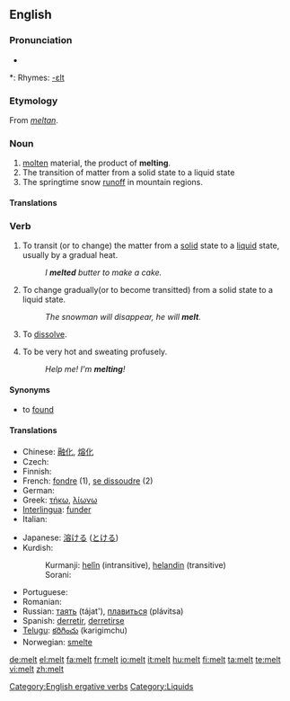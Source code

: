 ==English==

===Pronunciation===
* {{audio|en-us-melt.ogg|Audio (US)}}

*: Rhymes: [[Rhymes:English:-ɛlt|-ɛlt]]

===Etymology===
From {{OE.}} ''[[meltan]]''.

===Noun===
{{en-noun|s|-}}

# [[molten]] material, the product of '''melting'''.
# The transition of matter from a solid state to a liquid state
# The springtime snow [[runoff]] in mountain regions.

====Translations====
{{top}}
{{bottom}}

===Verb===
{{en-verb|melts|melting|'''[[melted]]''' or rarely '''[[molt]]'''|'''[[melted]]''' or '''[[molten]]'''}}

# {{transitive}} To transit (or to change) the matter from a [[solid]] state to a [[liquid]] state, usually by a gradual heat.
#: ''I '''melted''' butter to make a cake.''
# {{intransitive}} To change gradually(or to become transitted) from a solid state to a liquid state.
#: ''The snowman will disappear, he will '''melt'''.''
# {{Colloquial}}To [[dissolve]].
# {{Colloquial}}To be very hot and sweating profusely.
#: ''Help me!  I'm '''melting'''!''

====Synonyms====
* to [[found#Etymology 3|found]]

====Translations====
{{top}}
* Chinese: [[融化]], [[熔化]]
* Czech: {{t-|cs|tavit}}
* Finnish: {{t+|fi|sulaa}}
* French: [[fondre]] (1), [[se dissoudre]] (2)
* German: {{t+|de|schmelzen}}
* Greek: [[τήκω]], [[λίωνω]]
* [[Interlingua]]: [[funder]]
* Italian: {{t+|it|sciogliere}}
{{mid}}
* Japanese: [[溶ける]] ([[とける]])
* Kurdish:
*: Kurmanji: [[helîn]] (intransitive), [[helandin]] (transitive)
*: Sorani: {{t|ku|توانه‌وه‌|tr=twAnawa|sc=KUchar}}
* Portuguese: {{t+|pt|fundir}}
* Romanian: {{t+|ro|topi}}
* Russian: [[таять]] (tájat'), [[плавиться]] (plávitsa)
* Spanish: [[derretir]], [[derretirse]]
* [[Telugu]]: [[కరిగించు]] (karigimchu)
* Norwegian: [[smelte]]
{{bottom}}

[[Category:English ergative verbs]]
[[Category:Liquids]]

[[de:melt]]
[[el:melt]]
[[fa:melt]]
[[fr:melt]]
[[io:melt]]
[[it:melt]]
[[hu:melt]]
[[fi:melt]]
[[ta:melt]]
[[te:melt]]
[[vi:melt]]
[[zh:melt]]